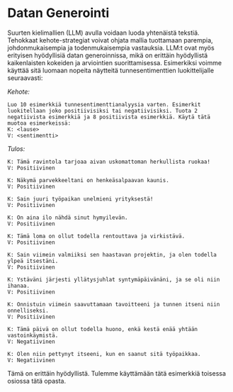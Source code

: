 # Datan Generointi
Suurten kielimallien (LLM) avulla voidaan luoda yhtenäistä tekstiä. Tehokkaat kehote-strategiat voivat ohjata mallia tuottamaan parempia, johdonmukaisempia ja todenmukaisempia vastauksia. LLM:t ovat myös erityisen hyödyllisiä datan generoinnissa, mikä on erittäin hyödyllistä kaikenlaisten kokeiden ja arviointien suorittamisessa. Esimerkiksi voimme käyttää sitä luomaan nopeita näytteitä tunnesentimenttien luokittelijalle seuraavasti:

*Kehote:*
```
Luo 10 esimerkkiä tunnesentimenttianalyysia varten. Esimerkit luokitellaan joko positiivisiksi tai negatiivisiksi. Tuota 2 negatiivista esimerkkiä ja 8 positiivista esimerkkiä. Käytä tätä muotoa esimerkeissä:
K: <lause>
V: <sentimentti>
```

*Tulos:*
```
K: Tämä ravintola tarjoaa aivan uskomattoman herkullista ruokaa!
V: Positiivinen

K: Näkymä parvekkeeltani on henkeäsalpaavan kaunis.
V: Positiivinen

K: Sain juuri työpaikan unelmieni yrityksestä!
V: Positiivinen

K: On aina ilo nähdä sinut hymyilevän.
V: Positiivinen

K: Tämä loma on ollut todella rentouttava ja virkistävä.
V: Positiivinen

K: Sain viimein valmiiksi sen haastavan projektin, ja olen todella ylpeä itsestäni.
V: Positiivinen

K: Ystäväni järjesti yllätysjuhlat syntymäpäivänäni, ja se oli niin ihanaa.
V: Positiivinen

K: Onnistuin viimein saavuttamaan tavoitteeni ja tunnen itseni niin onnelliseksi.
V: Positiivinen

K: Tämä päivä on ollut todella huono, enkä kestä enää yhtään vastoinkäymistä.
V: Negatiivinen

K: Olen niin pettynyt itseeni, kun en saanut sitä työpaikkaa.
V: Negatiivinen
```

Tämä on erittäin hyödyllistä. Tulemme käyttämään tätä esimerkkiä toisessa osiossa tätä opasta.